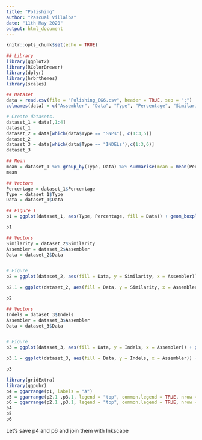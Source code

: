 ```yaml
---
title: "Polishing"
author: "Pascual Villalba"
date: "11th May 2020"
output: html_document
---
```


```r
knitr::opts_chunk$set(echo = TRUE)
```



```r
## Library
library(ggplot2)
library(RColorBrewer)
library(dplyr)
library(hrbrthemes)
library(scales)

## Dataset
data = read.csv(file = "Polishing_EG6.csv", header = TRUE, sep = ";")
colnames(data) = c("Assembler", "Data", "Type", "Percentage", "Similarity", "Indels")

# Create datasets.
dataset_1 = data[,1:4]
dataset_1
dataset_2 = data[which(data$Type == "SNPs"), c(1:3,5)]
dataset_2
dataset_3 = data[which(data$Type == "INDELs"),c(1:3,6)]
dataset_3
```




```r
## Mean
mean = dataset_1 %>% group_by(Type, Data) %>% summarise(mean = mean(Percentage))
mean

## Vectors
Percentage = dataset_1$Percentage
Type = dataset_1$Type
Data = dataset_1$Data

## Figure 1
p1 = ggplot(dataset_1, aes(Type, Percentage, fill = Data)) + geom_boxplot(outlier.shape=NA) + ylab("Improvement (%)") + xlab("") + geom_point(position = position_jitterdodge(), alpha = 0.4) + theme_bw() + guides(fill = guide_legend(title = "Type of polishing")) + scale_y_continuous(breaks = seq(-20, 100, 10), limits = c(-20, 100)) + theme(legend.position = "top")

p1
```




```r
## Vectors
Similarity = dataset_2$Similarity
Assembler = dataset_2$Assembler
Data = dataset_2$Data


# Figure
p2 = ggplot(dataset_2, aes(fill = Data, y = Similarity, x = Assembler)) + geom_bar(position = "dodge", stat = "identity", color = "black") + theme_bw() + ylab("Similarity (%)") + xlab("") + guides(fill = guide_legend(title = "Type of polishing")) + geom_text(aes(label = round(Similarity,2)), position = position_dodge(width = 0.9), size = 3.5, vjust = -0.25) + scale_y_continuous(limits=c(99,100), oob = rescale_none, breaks = seq(99, 100, 0.1))

p2.1 = ggplot(dataset_2, aes(fill = Data, y = Similarity, x = Assembler)) + geom_bar(position = "dodge", stat = "identity", color = "black") + theme_bw() + ylab("Similarity (%)") + xlab("") + guides(fill = guide_legend(title = "Type of polishing")) + geom_text(data = dataset_2, aes(label = round(Similarity,2)), position = position_dodge(width = 0.9), size = 3.5, vjust = 0.4, hjust = 1.5, angle = 90) + scale_y_continuous(limits=c(99,100), oob = rescale_none, breaks = seq(99, 100, 0.1)) + theme(axis.text.x = element_text(angle = 45, hjust = 1)) 

p2
```




```r
## Vectors
Indels = dataset_3$Indels
Assembler = dataset_3$Assembler
Data = dataset_3$Data


# Figure
p3 = ggplot(dataset_3, aes(fill = Data, y = Indels, x = Assembler)) + geom_bar(position = "dodge", stat = "identity", color = "black") + theme_bw() + ylab("Indels (%)") + xlab("") + guides(fill = guide_legend(title = "Type of polishing")) + geom_text(aes(label = Indels), position = position_dodge(width = 0.9), size = 3.5, vjust = -0.25) + scale_y_continuous(breaks = seq(0, 1, 0.1))

p3.1 = ggplot(dataset_3, aes(fill = Data, y = Indels, x = Assembler)) + geom_bar(position = "dodge", stat = "identity", color = "black") + theme_bw() + ylab("Indels (%)") + xlab("") + guides(fill = guide_legend(title = "Type of polishing")) + geom_text(aes(label = Indels), position = position_dodge(width = 0.9), size = 3.5, vjust = 0.40, hjust = 1.5, angle = 90) + scale_y_continuous(breaks = seq(0, 1, 0.1)) + theme(axis.text.x = element_text(angle = 45, hjust = 1))

p3
```




```r
library(gridExtra)
library(ggpubr)
p4 = ggarrange(p1, labels = "A")
p5 = ggarrange(p2.1 ,p3.1, legend = "top", common.legend = TRUE, nrow = 1, heights = c(2,2), labels = c("A", "B"))
p6 = ggarrange(p2.1 ,p3.1, legend = "top", common.legend = TRUE, nrow = 1, heights = c(2,2), labels = c("B", "C"))
p4
p5
p6
```

Let's save p4 and p6 and join them with Inkscape